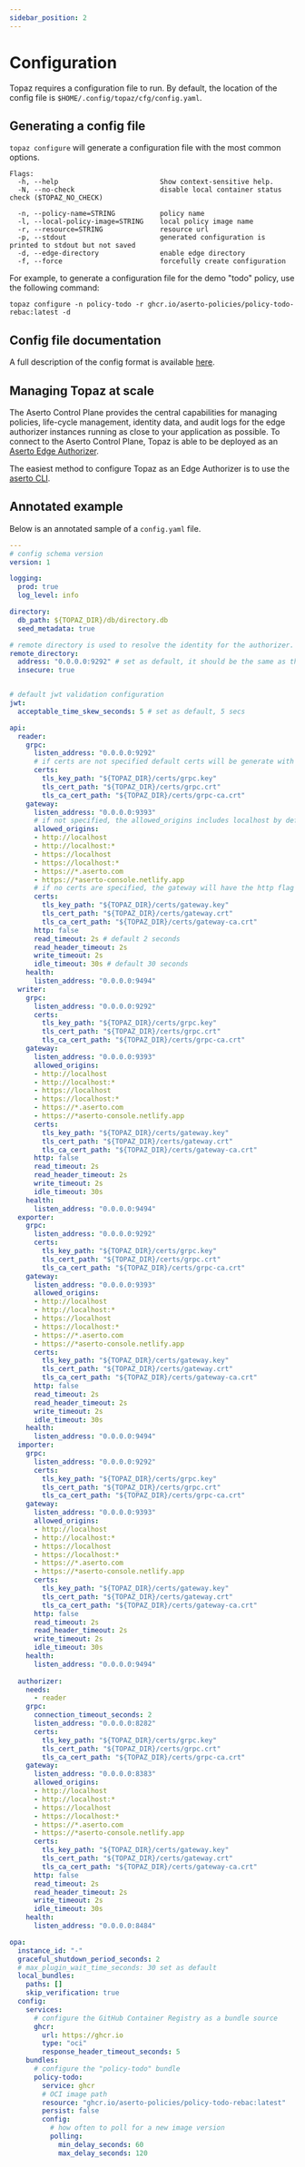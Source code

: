 ```yaml
---
sidebar_position: 2
---
```

# Configuration

Topaz requires a configuration file to run. By default, the location of the config file is `$HOME/.config/topaz/cfg/config.yaml`. 

## Generating a config file

`topaz configure` will generate a configuration file with the most common options.

```
Flags:
  -h, --help                         Show context-sensitive help.
  -N, --no-check                     disable local container status check ($TOPAZ_NO_CHECK)

  -n, --policy-name=STRING           policy name
  -l, --local-policy-image=STRING    local policy image name
  -r, --resource=STRING              resource url
  -p, --stdout                       generated configuration is printed to stdout but not saved
  -d, --edge-directory               enable edge directory
  -f, --force                        forcefully create configuration
```

For example, to generate a configuration file for the demo "todo" policy, use the following command:

```shell
topaz configure -n policy-todo -r ghcr.io/aserto-policies/policy-todo-rebac:latest -d
```

## Config file documentation

A full description of the config format is available [here](https://github.com/aserto-dev/topaz/blob/main/docs/config.md).

## Managing Topaz at scale

The Aserto Control Plane provides the central capabilities for managing policies, life-cycle management, identity data, and audit logs for the edge authorizer instances running as close to your application as possible.
To connect to the Aserto Control Plane, Topaz is able to be deployed as an [Aserto Edge Authorizer](https://docs.aserto.com/docs/edge-authorizers/overview).

The easiest method to configure Topaz as an Edge Authorizer is to use the [aserto CLI](https://docs.aserto.com/docs/command-line-interface/aserto-cli/installation).

## Annotated example

Below is an annotated sample of a `config.yaml` file.

```yaml
---
# config schema version
version: 1

logging:
  prod: true
  log_level: info

directory:
  db_path: ${TOPAZ_DIR}/db/directory.db
  seed_metadata: true

# remote directory is used to resolve the identity for the authorizer.
remote_directory:
  address: "0.0.0.0:9292" # set as default, it should be the same as the reader as we resolve the identity from the local directory service.
  insecure: true


# default jwt validation configuration
jwt:
  acceptable_time_skew_seconds: 5 # set as default, 5 secs

api:
  reader:
    grpc:
      listen_address: "0.0.0.0:9292"
      # if certs are not specified default certs will be generate with the format reader_grpc.*
      certs:
        tls_key_path: "${TOPAZ_DIR}/certs/grpc.key"
        tls_cert_path: "${TOPAZ_DIR}/certs/grpc.crt"
        tls_ca_cert_path: "${TOPAZ_DIR}/certs/grpc-ca.crt"
    gateway:
      listen_address: "0.0.0.0:9393"
      # if not specified, the allowed_origins includes localhost by default
      allowed_origins:
      - http://localhost
      - http://localhost:*
      - https://localhost
      - https://localhost:*
      - https://*.aserto.com
      - https://*aserto-console.netlify.app
      # if no certs are specified, the gateway will have the http flag enabled (http: true)
      certs:
        tls_key_path: "${TOPAZ_DIR}/certs/gateway.key"
        tls_cert_path: "${TOPAZ_DIR}/certs/gateway.crt"
        tls_ca_cert_path: "${TOPAZ_DIR}/certs/gateway-ca.crt"
      http: false
      read_timeout: 2s # default 2 seconds
      read_header_timeout: 2s 
      write_timeout: 2s 
      idle_timeout: 30s # default 30 seconds
    health:
      listen_address: "0.0.0.0:9494"
  writer:
    grpc:
      listen_address: "0.0.0.0:9292"
      certs:
        tls_key_path: "${TOPAZ_DIR}/certs/grpc.key"
        tls_cert_path: "${TOPAZ_DIR}/certs/grpc.crt"
        tls_ca_cert_path: "${TOPAZ_DIR}/certs/grpc-ca.crt"
    gateway:
      listen_address: "0.0.0.0:9393"
      allowed_origins:
      - http://localhost
      - http://localhost:*
      - https://localhost
      - https://localhost:*
      - https://*.aserto.com
      - https://*aserto-console.netlify.app
      certs:
        tls_key_path: "${TOPAZ_DIR}/certs/gateway.key"
        tls_cert_path: "${TOPAZ_DIR}/certs/gateway.crt"
        tls_ca_cert_path: "${TOPAZ_DIR}/certs/gateway-ca.crt"
      http: false
      read_timeout: 2s
      read_header_timeout: 2s
      write_timeout: 2s
      idle_timeout: 30s
    health:
      listen_address: "0.0.0.0:9494"
  exporter:
    grpc:
      listen_address: "0.0.0.0:9292"
      certs:
        tls_key_path: "${TOPAZ_DIR}/certs/grpc.key"
        tls_cert_path: "${TOPAZ_DIR}/certs/grpc.crt"
        tls_ca_cert_path: "${TOPAZ_DIR}/certs/grpc-ca.crt"
    gateway:
      listen_address: "0.0.0.0:9393"
      allowed_origins:
      - http://localhost
      - http://localhost:*
      - https://localhost
      - https://localhost:*
      - https://*.aserto.com
      - https://*aserto-console.netlify.app
      certs:
        tls_key_path: "${TOPAZ_DIR}/certs/gateway.key"
        tls_cert_path: "${TOPAZ_DIR}/certs/gateway.crt"
        tls_ca_cert_path: "${TOPAZ_DIR}/certs/gateway-ca.crt"
      http: false
      read_timeout: 2s
      read_header_timeout: 2s
      write_timeout: 2s
      idle_timeout: 30s
    health:
      listen_address: "0.0.0.0:9494"
  importer:
    grpc:
      listen_address: "0.0.0.0:9292"
      certs:
        tls_key_path: "${TOPAZ_DIR}/certs/grpc.key"
        tls_cert_path: "${TOPAZ_DIR}/certs/grpc.crt"
        tls_ca_cert_path: "${TOPAZ_DIR}/certs/grpc-ca.crt"
    gateway:
      listen_address: "0.0.0.0:9393"
      allowed_origins:
      - http://localhost
      - http://localhost:*
      - https://localhost
      - https://localhost:*
      - https://*.aserto.com
      - https://*aserto-console.netlify.app
      certs:
        tls_key_path: "${TOPAZ_DIR}/certs/gateway.key"
        tls_cert_path: "${TOPAZ_DIR}/certs/gateway.crt"
        tls_ca_cert_path: "${TOPAZ_DIR}/certs/gateway-ca.crt"
      http: false
      read_timeout: 2s
      read_header_timeout: 2s
      write_timeout: 2s
      idle_timeout: 30s
    health:
      listen_address: "0.0.0.0:9494"
  
  authorizer:
    needs:
      - reader
    grpc:
      connection_timeout_seconds: 2
      listen_address: "0.0.0.0:8282"
      certs:
        tls_key_path: "${TOPAZ_DIR}/certs/grpc.key"
        tls_cert_path: "${TOPAZ_DIR}/certs/grpc.crt"
        tls_ca_cert_path: "${TOPAZ_DIR}/certs/grpc-ca.crt"
    gateway:
      listen_address: "0.0.0.0:8383"
      allowed_origins:
      - http://localhost
      - http://localhost:*
      - https://localhost
      - https://localhost:*
      - https://*.aserto.com
      - https://*aserto-console.netlify.app
      certs:
        tls_key_path: "${TOPAZ_DIR}/certs/gateway.key"
        tls_cert_path: "${TOPAZ_DIR}/certs/gateway.crt"
        tls_ca_cert_path: "${TOPAZ_DIR}/certs/gateway-ca.crt"
      http: false
      read_timeout: 2s
      read_header_timeout: 2s
      write_timeout: 2s
      idle_timeout: 30s
    health:
      listen_address: "0.0.0.0:8484"

opa:
  instance_id: "-"
  graceful_shutdown_period_seconds: 2
  # max_plugin_wait_time_seconds: 30 set as default
  local_bundles:
    paths: []
    skip_verification: true
  config:
    services:
      # configure the GitHub Container Registry as a bundle source
      ghcr:
        url: https://ghcr.io
        type: "oci"
        response_header_timeout_seconds: 5
    bundles:
      # configure the "policy-todo" bundle
      policy-todo:
        service: ghcr
        # OCI image path
        resource: "ghcr.io/aserto-policies/policy-todo-rebac:latest"
        persist: false
        config:
          # how often to poll for a new image version
          polling:
            min_delay_seconds: 60
            max_delay_seconds: 120
```
